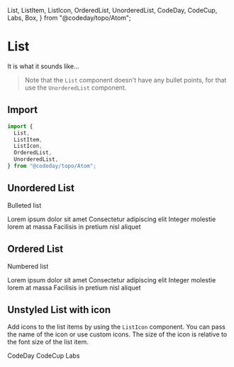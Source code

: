   List,
  ListItem,
  ListIcon,
  OrderedList,
  UnorderedList,
  CodeDay,
  CodeCup,
  Labs,
  Box,
} from "@codeday/topo/Atom";

# List

It is what it sounds like...

> Note that the `List` component doesn't have any bullet points, for that use the `UnorderedList` component.

## Import

```js
import {
  List,
  ListItem,
  ListIcon,
  OrderedList,
  UnorderedList,
} from "@codeday/topo/Atom";
```

## Unordered List

Bulleted list

<Playground>
  <Box p={3}>
    <UnorderedList>
      <ListItem>Lorem ipsum dolor sit amet</ListItem>
      <ListItem>Consectetur adipiscing elit</ListItem>
      <ListItem>Integer molestie lorem at massa</ListItem>
      <ListItem>Facilisis in pretium nisl aliquet</ListItem>
    </UnorderedList>
  </Box>
</Playground>

## Ordered List

Numbered list

<Playground>
  <Box p={3}>
    <OrderedList>
      <ListItem>Lorem ipsum dolor sit amet</ListItem>
      <ListItem>Consectetur adipiscing elit</ListItem>
      <ListItem>Integer molestie lorem at massa</ListItem>
      <ListItem>Facilisis in pretium nisl aliquet</ListItem>
    </OrderedList>
  </Box>
</Playground>

## Unstyled List with icon

Add icons to the list items by using the `ListIcon` component. You can pass the
name of the icon or use custom icons. The size of the icon is relative to the
font size of the list item.

<Playground>
  <Box p={3}>
    <List spacing={3}>
      <ListItem>
        <ListIcon as={CodeDay} color="green.500" />
        CodeDay
      </ListItem>
      <ListItem>
        <ListIcon as={CodeCup} color="green.500" />
        CodeCup
      </ListItem>
      <ListItem>
        <ListIcon as={Labs} color="green.500" />
        Labs
      </ListItem>
    </List>
  </Box>
</Playground>
